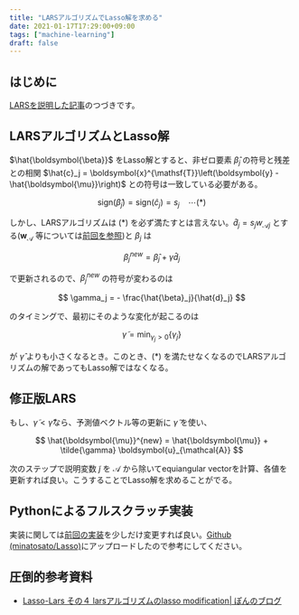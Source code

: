 ```yaml
---
title: "LARSアルゴリズムでLasso解を求める"
date: 2021-01-17T17:29:00+09:00
tags: ["machine-learning"]
draft: false
---
```


## はじめに
[LARSを説明した記事](lars-lasso)のつづきです。

## LARSアルゴリズムとLasso解
$\hat{\boldsymbol{\beta}}$ をLasso解とすると、非ゼロ要素 $\hat{\beta}_j$ の符号と残差との相関 $\hat{c}_j = \boldsymbol{x}^{\mathsf{T}}\left(\boldsymbol{y} - \hat{\boldsymbol{\mu}}\right)$ との符号は一致している必要がある。

$$
\text{sign}(\hat{\beta}_j) = \text{sign}(\hat{c}_j) = s_j \ \ \ \ \cdots (*)
$$

しかし、LARSアルゴリズムは $(*)$ を必ず満たすとは言えない。$\hat{d}_j = s_j w_{\mathcal{A}j}$ とする($\boldsymbol{w}_{\mathcal{A}}$ 等については[前回を参照](lars-lasso))と $\beta_j$ は

$$
\beta_j^{new} = \hat{\beta}_j + \gamma \hat{d}_j
$$

で更新されるので、$\beta_j^{new}$ の符号が変わるのは

$$
\gamma_j = - \frac{\hat{\beta}_j}{\hat{d}_j}
$$

のタイミングで、最初にそのような変化が起こるのは

$$
\tilde{\gamma}=\min _{\gamma_{j}>0}\left\{\gamma_{j}\right\}
$$

が $\hat{\gamma}$ よりも小さくなるとき。このとき、$(*)$ を満たせなくなるのでLARSアルゴリズムの解であってもLasso解ではなくなる。

## 修正版LARS
もし、$\tilde{\gamma} < \hat{\gamma}$なら、予測値ベクトル等の更新に $\tilde{\gamma}$ を使い、

$$
\hat{\boldsymbol{\mu}}^{new} = \hat{\boldsymbol{\mu}} + \tilde{\gamma} \boldsymbol{u}_{\mathcal{A}}
$$

次のステップで説明変数 $\tilde{j}$ を $\mathcal{A}$ から除いてequiangular vectorを計算、各値を更新すれば良い。こうすることでLasso解を求めることがでる。


## Pythonによるフルスクラッチ実装
実装に関しては[前回の実装](lars-lasso/#pythonによるフルスクラッチ実装)を少しだけ変更すれば良い。[Github (minatosato/Lasso)](https://github.com/minatosato/Lasso/blob/master/lars_lasso.py)にアップロードしたので参考にしてください。

## 圧倒的参考資料
- [Lasso-Lars その４ larsアルゴリズムのlasso modification| ぽんのブログ](https://ameblo.jp/p630/entry-11623744219.html)


